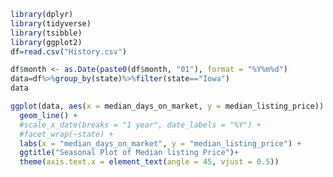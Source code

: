 ```r
library(dplyr)
library(tidyverse)
library(tsibble)
library(ggplot2)
df=read.csv("History.csv")

df$month <- as.Date(paste0(df$month, "01"), format = "%Y%m%d")
data=df%>%group_by(state)%>%filter(state=="Iowa")
data

ggplot(data, aes(x = median_days_on_market, y = median_listing_price)) +
  geom_line() +
  #scale_x_date(breaks = "1 year", date_labels = "%Y") +
  #facet_wrap(~state) +
  labs(x = "median_days_on_market", y = "median_listing_price") +
  ggtitle("Seasonal Plot of Median listing Price")+
  theme(axis.text.x = element_text(angle = 45, vjust = 0.5))
```

